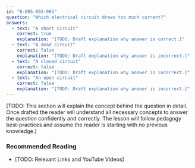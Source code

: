 ```yaml
---
id: "B-005-003-005"
question: "Which electrical circuit draws too much current?"
answers:
  - text: "A short circuit"
    correct: true
    explanation: "[TODO: Draft explanation why answer is correct.]"
  - text: "A dead circuit"
    correct: false
    explanation: "[TODO: Draft explanation why answer is incorrect.]"
  - text: "A closed circuit"
    correct: false
    explanation: "[TODO: Draft explanation why answer is incorrect.]"
  - text: "An open circuit"
    correct: false
    explanation: "[TODO: Draft explanation why answer is incorrect.]"
---
```


[TODO: This section will explain the concept behind the question in detail. Once drafted the reader will understand all necessary concepts to answer the question confidently and correctly. The lesson will follow pedagogy best-practices and assume the reader is starting with no previous knowledge.]

### Recommended Reading

- [TODO: Relevant Links and YouTube Videos]
